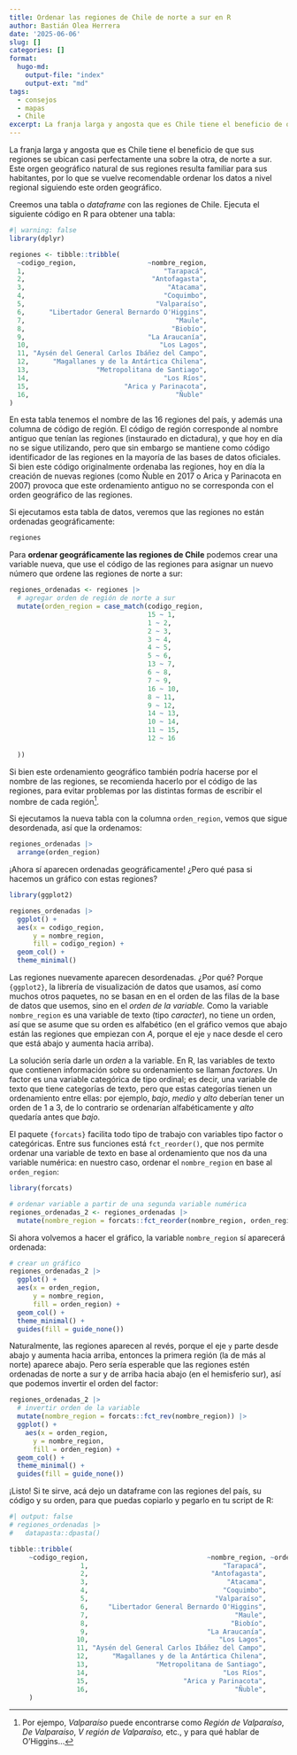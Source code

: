 ```yaml
---
title: Ordenar las regiones de Chile de norte a sur en R
author: Bastián Olea Herrera
date: '2025-06-06'
slug: []
categories: []
format:
  hugo-md:
    output-file: "index"
    output-ext: "md"
tags:
  - consejos
  - mapas
  - Chile
excerpt: La franja larga y angosta que es Chile tiene el beneficio de que sus regiones se ubican casi perfectamente una sobre la otra, de norte a sur. Este orgen geográfico natural de sus regiones resulta familiar para sus habitantes, por lo que se vuelve recomendable ordenar los datos a nivel regional siguiendo este orden geográfico.
---
```


La franja larga y angosta que es Chile tiene el beneficio de que sus regiones se ubican casi perfectamente una sobre la otra, de norte a sur. Este orgen geográfico natural de sus regiones resulta familiar para sus habitantes, por lo que se vuelve recomendable ordenar los datos a nivel regional siguiendo este orden geográfico.

Creemos una tabla o _dataframe_ con las regiones de Chile. Ejecuta el siguiente código en R para obtener una tabla:

```r
#| warning: false
library(dplyr)
```


```r
regiones <- tibble::tribble(
  ~codigo_region,                  ~nombre_region,
  1,                                   "Tarapacá",
  2,                                "Antofagasta",
  3,                                    "Atacama",
  4,                                   "Coquimbo",
  5,                                 "Valparaíso",
  6,      "Libertador General Bernardo O'Higgins",
  7,                                      "Maule",
  8,                                     "Biobío",
  9,                               "La Araucanía",
  10,                                 "Los Lagos",
  11, "Aysén del General Carlos Ibáñez del Campo",
  12,      "Magallanes y de la Antártica Chilena",
  13,                 "Metropolitana de Santiago",
  14,                                  "Los Ríos",
  15,                        "Arica y Parinacota",
  16,                                     "Ñuble"
)
```

En esta tabla tenemos el nombre de las 16 regiones del país, y además una columna de código de región. El código de región corresponde al nombre antiguo que tenían las regiones (instaurado en dictadura), y que hoy en día no se sigue utilizando, pero que sin embargo se mantiene como código identificador de las regiones en la mayoría de las bases de datos oficiales. Si bien este código originalmente ordenaba las regiones, hoy en día la creación de nuevas regiones (como Ñuble en 2017 o Arica y Parinacota en 2007) provoca que este ordenamiento antiguo no se corresponda con el orden geográfico de las regiones.

Si ejecutamos esta tabla de datos, veremos que las regiones no están ordenadas geográficamente:

```r
regiones
```

Para **ordenar geográficamente las regiones de Chile** podemos crear una variable nueva, que use el código de las regiones para asignar un nuevo número que ordene las regiones de norte a sur:

```r
regiones_ordenadas <- regiones |> 
  # agregar orden de región de norte a sur
  mutate(orden_region = case_match(codigo_region,
                                   15 ~ 1,
                                   1 ~ 2,
                                   2 ~ 3,
                                   3 ~ 4,
                                   4 ~ 5,
                                   5 ~ 6,
                                   13 ~ 7,
                                   6 ~ 8,
                                   7 ~ 9,
                                   16 ~ 10,
                                   8 ~ 11,
                                   9 ~ 12,
                                   14 ~ 13,
                                   10 ~ 14,
                                   11 ~ 15,
                                   12 ~ 16
                                   
  ))
```

Si bien este ordenamiento geográfico también podría hacerse por el nombre de las regiones, se recomienda hacerlo por el código de las regiones, para evitar problemas por las distintas formas de escribir el nombre de cada región[^1].

[^1]: Por ejempo, _Valparaíso_ puede encontrarse como _Región de Valparaíso_, _De Valparaíso_, _V región de Valparaíso,_ etc., y para qué hablar de O'Higgins...

Si ejecutamos la nueva tabla con la columna `orden_region`, vemos que sigue desordenada, así que la ordenamos:

```r
regiones_ordenadas |> 
  arrange(orden_region)
```

¡Ahora sí aparecen ordenadas geográficamente! ¿Pero qué pasa si hacemos un gráfico con estas regiones?

```r
library(ggplot2)

regiones_ordenadas |> 
  ggplot() +
  aes(x = codigo_region, 
      y = nombre_region, 
      fill = codigo_region) +
  geom_col() +
  theme_minimal()
```

Las regiones nuevamente aparecen desordenadas. ¿Por qué? Porque `{ggplot2}`, la librería de visualización de datos que usamos, así como muchos otros paquetes, no se basan en en el orden de las filas de la base de datos que usemos, sino en el _orden de la variable._ Como la variable `nombre_region` es una variable de texto (tipo _caracter_), no tiene un orden, así que se asume que su orden es alfabético (en el gráfico vemos que abajo están las regiones que empiezan con _A_, porque el eje `y` nace desde el cero que está abajo y aumenta hacia arriba).

La solución sería darle un _orden_ a la variable. En R, las variables de texto que contienen información sobre su ordenamiento se llaman _factores._ Un factor es una variable categórica de tipo ordinal; es decir, una variable de texto que tiene categorías de texto, pero que estas categorías tienen un ordenamiento entre ellas: por ejemplo, _bajo_, _medio_ y _alto_ deberían tener un orden de 1 a 3, de lo contrario se ordenarían alfabéticamente y _alto_ quedaría antes que _bajo_.

El paquete `{forcats}` facilita todo tipo de trabajo con variables tipo factor o categóricas. Entre sus funciones está `fct_reorder()`, que nos permite ordenar una variable de texto en base al ordenamiento que nos da una variable numérica: en nuestro caso, ordenar el `nombre_region` en base al `orden_region`:

```r
library(forcats)

# ordenar variable a partir de una segunda variable numérica
regiones_ordenadas_2 <- regiones_ordenadas |> 
  mutate(nombre_region = forcats::fct_reorder(nombre_region, orden_region))
```

Si ahora volvemos a hacer el gráfico, la variable `nombre_region` sí aparecerá ordenada:

```r
# crear un gráfico
regiones_ordenadas_2 |> 
  ggplot() +
  aes(x = orden_region,
      y = nombre_region, 
      fill = orden_region) +
  geom_col() +
  theme_minimal() +
  guides(fill = guide_none())
```

Naturalmente, las regiones aparecen al revés, porque el eje `y` parte desde abajo y aumenta hacia arriba, entonces la primera región (la de más al norte) aparece abajo. Pero sería esperable que las regiones estén ordenadas de norte a sur y de arriba hacia abajo (en el hemisferio sur), así que podemos invertir el orden del factor:

```r
regiones_ordenadas_2 |> 
  # invertir orden de la variable
  mutate(nombre_region = forcats::fct_rev(nombre_region)) |> 
  ggplot() +
    aes(x = orden_region,
      y = nombre_region, 
      fill = orden_region) +
  geom_col() +
  theme_minimal() +
  guides(fill = guide_none())

```

¡Listo! Si te sirve, acá dejo un dataframe con las regiones del país, su código y su orden, para que puedas copiarlo y pegarlo en tu script de R:

```r
#| output: false
# regiones_ordenadas |> 
#   datapasta::dpasta()

tibble::tribble(
     ~codigo_region,                              ~nombre_region, ~orden_region,
                  1,                                  "Tarapacá",             2,
                  2,                               "Antofagasta",             3,
                  3,                                   "Atacama",             4,
                  4,                                  "Coquimbo",             5,
                  5,                                "Valparaíso",             6,
                  6,     "Libertador General Bernardo O'Higgins",             8,
                  7,                                     "Maule",             9,
                  8,                                    "Biobío",            11,
                  9,                              "La Araucanía",            12,
                 10,                                 "Los Lagos",            14,
                 11, "Aysén del General Carlos Ibáñez del Campo",            15,
                 12,      "Magallanes y de la Antártica Chilena",            16,
                 13,                 "Metropolitana de Santiago",             7,
                 14,                                  "Los Ríos",            13,
                 15,                        "Arica y Parinacota",             1,
                 16,                                     "Ñuble",            10
     )
```


